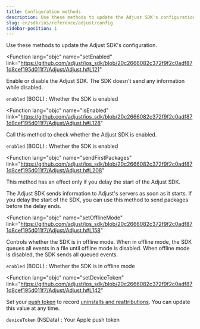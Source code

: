 ```yaml
---
title: Configuration methods
description: Use these methods to update the Adjust SDK's configuration.
slug: en/sdk/ios/reference/adjust/config
sidebar-position: 1
---
```


Use these methods to update the Adjust SDK's configuration.

<Function
  lang="objc"
  name="setEnabled"
  link="https://github.com/adjust/ios_sdk/blob/20c2666082c372f9f2c0adf871d8cef195d011f7/Adjust/Adjust.h#L121"
>

Enable or disable the Adjust SDK. The SDK doesn't send any information while disabled.

<slot slot="snippet">


<SetEnabled />

</slot>

<slot slot="parameters">

`enabled` (BOOL)
: Whether the SDK is enabled

</slot>

</Function>

<Function
  lang="objc"
  name="isEnabled"
  link="https://github.com/adjust/ios_sdk/blob/20c2666082c372f9f2c0adf871d8cef195d011f7/Adjust/Adjust.h#L128"
>

Call this method to check whether the Adjust SDK is enabled.

<slot slot="snippet">


<IsEnabled />

</slot>

<slot slot="returns">

`enabled` (BOOL)
: Whether the SDK is enabled

</slot>

</Function>

<Function
  lang="objc"
  name="sendFirstPackages"
  link="https://github.com/adjust/ios_sdk/blob/20c2666082c372f9f2c0adf871d8cef195d011f7/Adjust/Adjust.h#L208"
>

<Callout type="important">

This method has an effect only if you delay the start of the Adjust SDK.

</Callout>

The Adjust SDK sends information to Adjust's servers as soon as it starts. If you delay the start of the SDK, you can use this method to send packages before the delay ends.

<slot slot="snippet">


<SendFirstPackages />

</slot>

</Function>

<Function
  lang="objc"
  name="setOfflineMode"
  link="https://github.com/adjust/ios_sdk/blob/20c2666082c372f9f2c0adf871d8cef195d011f7/Adjust/Adjust.h#L158"
>

Controls whether the SDK is in offline mode. When in offline mode, the SDK queues all events in a file until offline mode is disabled. When offline mode is disabled, the SDK sends all queued events.

<slot slot="snippet">


<SetOfflineMode />

</slot>

<slot slot="parameters">

`enabled` (BOOL)
: Whether the SDK is in offline mode

</slot>

</Function>

<Function
  lang="objc"
  name="setDeviceToken"
  link="https://github.com/adjust/ios_sdk/blob/20c2666082c372f9f2c0adf871d8cef195d011f7/Adjust/Adjust.h#L142"
>

Set your [push token](https://help.adjust.com/en/article/push-notifications) to record [uninstalls and reattributions](https://help.adjust.com/en/article/uninstalls-reinstalls). You can update this value at any time.

<slot slot="snippet">


<SetDeviceToken />

</slot>

<slot slot="parameters">

`deviceToken` (NSData)
: Your Apple push token

</slot>

</Function>
